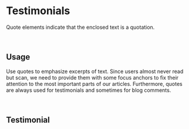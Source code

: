 
<Meta title="Design System/Components/Testimonials" component={Testimonial} />

# Testimonials

Quote elements indicate that the enclosed text is a quotation. 

<br/>

## Usage

Use quotes to emphasize excerpts of text. Since users almost never read but scan, we need to provide them with some focus anchors to fix their attention to the most important parts of our articles. Furthermore, quotes are always used for testimonials and sometimes for blog comments.

<br/>

## Testimonial


<Preview withToolbar>
  <Story name="Testimonials">
    <Blockquote />
  </Story>
</Preview>